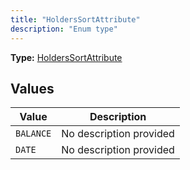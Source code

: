 ```yaml
---
title: "HoldersSortAttribute"
description: "Enum type"
---
```


**Type:** [HoldersSortAttribute](/api-reference/types/holderssortattribute)

## Values

| Value | Description |
|-------|-------------|
| `BALANCE` | No description provided |
| `DATE` | No description provided |

